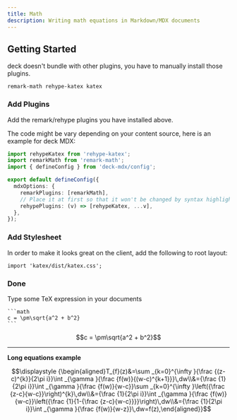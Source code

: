 ```yaml
---
title: Math
description: Writing math equations in Markdown/MDX documents
---
```


## Getting Started

deck doesn't bundle with other plugins, you have to manually install
those plugins.

```package-install
remark-math rehype-katex katex
```

### Add Plugins

Add the remark/rehype plugins you have installed above.

The code might be vary depending on your content source, here is an example for deck MDX:

```ts
import rehypeKatex from 'rehype-katex';
import remarkMath from 'remark-math';
import { defineConfig } from 'deck-mdx/config';

export default defineConfig({
  mdxOptions: {
    remarkPlugins: [remarkMath],
    // Place it at first so that it won't be changed by syntax highlighter
    rehypePlugins: (v) => [rehypeKatex, ...v],
  },
});
```

### Add Stylesheet

In order to make it looks great on the client, add the following to root layout:

```tsx title="layout.tsx"
import 'katex/dist/katex.css';
```

### Done

Type some TeX expression in your documents

````mdx
```math
c = \pm\sqrt{a^2 + b^2}
```
````

```math
c = \pm\sqrt{a^2 + b^2}
```

---

**Long equations example**

```math
\displaystyle {\begin{aligned}T_{f}(z)&=\sum _{k=0}^{\infty }{\frac {(z-c)^{k}}{2\pi i}}\int _{\gamma }{\frac {f(w)}{(w-c)^{k+1}}}\,dw\\&={\frac {1}{2\pi i}}\int _{\gamma }{\frac {f(w)}{w-c}}\sum _{k=0}^{\infty }\left({\frac {z-c}{w-c}}\right)^{k}\,dw\\&={\frac {1}{2\pi i}}\int _{\gamma }{\frac {f(w)}{w-c}}\left({\frac {1}{1-{\frac {z-c}{w-c}}}}\right)\,dw\\&={\frac {1}{2\pi i}}\int _{\gamma }{\frac {f(w)}{w-z}}\,dw=f(z),\end{aligned}}
```

